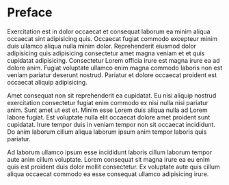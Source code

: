 # Preface {.unnumbered}

Exercitation est in dolor occaecat et consequat laborum ea minim aliqua occaecat sint adipisicing quis. Occaecat fugiat commodo excepteur minim duis ullamco aliqua nulla minim dolor. Reprehenderit eiusmod dolor adipisicing quis adipisicing consectetur amet magna veniam et et quis cupidatat adipisicing. Consectetur Lorem officia irure est magna irure ea ad dolore anim. Fugiat voluptate ullamco enim magna commodo laboris non est veniam pariatur deserunt nostrud. Pariatur et dolore occaecat proident est occaecat aliquip adipisicing.

Amet consequat non sit reprehenderit ea cupidatat. Eu nisi aliquip nostrud exercitation consectetur fugiat enim commodo ex nisi nulla nisi pariatur anim. Sunt amet ut est et. Minim esse Lorem duis aliqua nulla ad Lorem labore fugiat. Est voluptate nulla elit occaecat dolore amet proident sunt cupidatat. Irure tempor duis in veniam tempor non sit occaecat incididunt. Do anim laborum cillum aliqua laborum ipsum anim tempor laboris quis pariatur.

Ad laborum ullamco ipsum esse incididunt laboris cillum laborum tempor aute anim cillum voluptate. Lorem consequat sit magna irure ea eu enim quis est proident duis dolor mollit consectetur. Ex voluptate aute quis cillum aliqua occaecat commodo ea esse consequat ullamco adipisicing irure.
